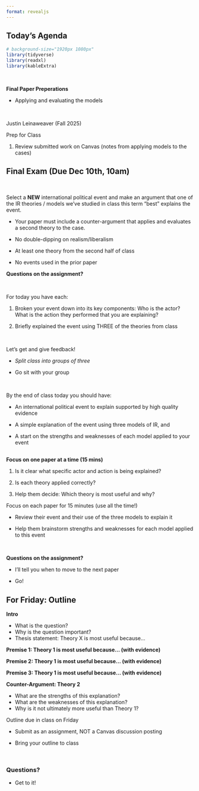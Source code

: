 ```yaml
---
format: revealjs
---
```


## Today's Agenda {background-image="Images/background-worldmap4.png" .center}

```r
# background-size="1920px 1080px"
library(tidyverse)
library(readxl)
library(kableExtra)
```

<br>

::: {.r-fit-text}

**Final Paper Preperations**

- Applying and evaluating the models

:::

<br>

::: r-stack
Justin Leinaweaver (Fall 2025)
:::

::: notes
Prep for Class

1. Review submitted work on Canvas (notes from applying models to the cases)

:::




## Final Exam (Due Dec 10th, 10am) {background-image="Images/background-worldmap4.png" .center}

<br>

Select a **NEW** international political event and make an argument that one of the IR theories / models we’ve studied in class this term “best” explains the event. 

- Your paper must include a counter-argument that applies and evaluates a second theory to the case.

- No double-dipping on realism/liberalism

- At least one theory from the second half of class

- No events used in the prior paper

::: notes

**Questions on the assignment?**

<br>

For today you have each:

1. Broken your event down into its key components: Who is the actor? What is the action they performed that you are explaining?

2. Briefly explained the event using THREE of the theories from class

<br>

Let's get and give feedback!

- *Split class into groups of three*

- Go sit with your group

<br>

By the end of class today you should have:

- An international political event to explain supported by high quality evidence

- A simple explanation of the event using three models of IR, and

- A start on the strengths and weaknesses of each model applied to your event

:::





## {background-image="Images/background-worldmap4.png" .center}

::: {.r-fit-text}
**Focus on one paper at a time (15 mins)**
:::

1. Is it clear what specific actor and action is being explained?

2. Is each theory applied correctly?

3. Help them decide: Which theory is most useful and why?

::: notes

Focus on each paper for 15 minutes (use all the time!)

- Review their event and their use of the three models to explain it

- Help them brainstorm strengths and weaknesses for each model applied to this event

<br>

**Questions on the assignment?**

- I'll tell you when to move to the next paper

- Go!

:::




## For Friday: Outline {background-image="Images/background-worldmap4.png" .center .smaller}

**Intro**

- What is the question?
- Why is the question important?
- Thesis statement: Theory X is most useful because...

**Premise 1: Theory 1 is most useful because... (with evidence)**

**Premise 2: Theory 1 is most useful because... (with evidence)**

**Premise 3: Theory 1 is most useful because... (with evidence)**

**Counter-Argument: Theory 2**

- What are the strengths of this explanation?
- What are the weaknesses of this explanation?
- Why is it not ultimately more useful than Theory 1?

::: notes

Outline due in class on Friday

- Submit as an assignment, NOT a Canvas discussion posting

- Bring your outline to class

<br>

### Questions?

- Get to it!
:::
